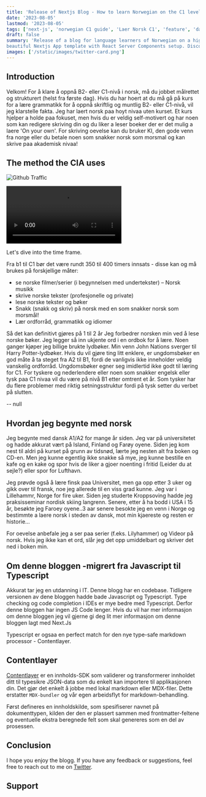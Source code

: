 ```yaml
---
title: 'Release of Nextjs Blog - How to learn Norwegian on the C1 level'
date: '2023-08-05'
lastmod: '2023-08-05'
tags: ['next-js', 'norwegian C1 guide', 'Laer Norsk C1', 'feature', 'dansk']
draft: false
summary: 'Release of a blog for language learners of Norwegian on a high level of B2 and especially C1, I used this 
beautiful Nextjs App template with React Server Components setup. Discover how to speed up your learning and get to the level of C1.'
images: ['/static/images/twitter-card.png']
---
```


## Introduction

Velkom! For å klare å oppnå B2- eller C1-nivå i norsk, må du jobbet målrettet og strukturert (helst fra første dag). Hvis du har hoert at du må gå på kurs for a 
lære grammatikk for å oppnå skriftlig og muntlig B2- eller C1-nivå, vil jeg klarstelle fakta. Jeg har laert norsk paa hoyt nivaa uten kurset. Et kurs hjelper a holde paa fokuset, men hvis du er veldig self-motivert og har noen som kan redigere skriving din og du liker a leser boeker der er det mulig a laere 'On your own'. For skriving oevelse kan du bruker KI, den gode venn fra norge eller du betale noen som snakker norsk som morsmal og kan skrive paa akademisk nivaa! 


<TOCInline toc={props.toc} exclude="Introduction" />

## The method the CIA uses

![Github Traffic](/static/images/github-traffic.png)



<video controls>
  <source
    src="https://github-production-user-asset-6210df.s3.amazonaws.com/28362229/258559849-2124c81f-b99d-4431-839c-347e01a2616c.webm"
    type="video/webm"
  />
</video>


Let's dive into the time frame.

Fra b1 til C1 bør det være rundt 350 til 400 timers innsats - disse kan og må brukes på forskjellige måter:
- se norske filmer/serier (i begynnelsen med undertekster)
– Norsk musikk
- skrive norske tekster (profesjonelle og private)
- lese norske tekster og bøker
- Snakk (snakk og skriv) på norsk med en som snakker norsk som morsmål!
- Lær ordforråd, grammatikk og idiomer

Så det kan definitivt gjøres på 1 til 2 år
Jeg forbedrer norsken min ved å lese norske bøker. Jeg legger så inn ukjente ord i en ordbok for å lære. Noen ganger kjøper jeg billige brukte lydbøker. Min venn John Nations sverger til Harry Potter-lydbøker. Hvis du vil gjøre ting litt enklere, er ungdomsbøker en god måte å ta steget fra A2 til B1, fordi de vanligvis ikke inneholder veldig vanskelig ordforråd. Ungdomsbøker egner seg imidlertid ikke godt til læring for C1.
For tyskere  og nederlendere eller noen som snakker engelsk eller tysk paa C1 nivaa  vil du være på nivå B1 etter omtrent et år.  Som tysker har du flere problemer med riktig setningsstruktur fordi på tysk setter du verbet på slutten. 

-- 
null


## Hvordan jeg begynte med norsk
Jeg begynte med dansk A1/A2 for mange år siden. Jeg var på universitetet og hadde akkurat vært på Island, Finland og Farøy oyene. Siden jeg  kom nest til aldri på kurset på grunn av tidsnød, lærte jeg nesten alt fra boken og CD-en. Men jeg kunne egentlig ikke snakke så mye, jeg kunne bestille en kafe og en kake og spor hvis de liker a gjoer noenting i fritid (Leider du at sejle?) eller spor for Lufthavn. 

Jeg prøvde også å lære finsk paa Universitet, men ga opp etter 3 uker og gikk over til fransk, noe jeg allerede til en viss grad kunne.
Jeg var i Lillehammr, Norge for fire uker. Siden jeg studerte Kroppsoving hadde jeg praksisseminar nordisk skiing langrenn. Senere, etter å ha bodd i USA i 15 år, besøkte jeg Faroey oyene..3 aar senere besokte jeg en venn i Norge og bestimmte a laere norsk i steden av dansk, mot min kjaereste og resten er historie...

For oevelse anbefale jeg a ser paa serier (f.eks. Lilyhammer) og Videor på norsk. Hvis jeg ikke kan et ord, slår jeg det opp umiddelbart og skriver det ned i boken min. 




## Om denne bloggen -migrert fra Javascript til Typescript

Akkurat tar jeg en utdanning i IT. Denne blogg har en codebase. Tidligere versionen av dene bloggen hadde bade Javascript og Typescript. Type checking og code completion i IDEs er mye bedre med Typescript. Derfor denne bloggen har ingen JS Code lenger. Hvis du vil har mer informasjon om denne bloggen jeg vil gjerne gi deg lit mer informasjon om denne bloggen lagt med Next.Js

Typescript er ogsaa en perfect match for den nye type-safe markdown processor - Contentlayer.

## Contentlayer
[Contentlayer](https://www.contentlayer.dev/) er en innholds-SDK som validerer og transformerer innholdet ditt til typesikre JSON-data som du enkelt kan importere til applikasjonen din. Det gjør det enkelt å jobbe med lokal markdown eller MDX-filer. Dette erstatter `MDX-bundler` og vår egen arbeidsflyt for markdown-behandling.

Først defineres en innholdskilde, som spesifiserer navnet på dokumenttypen, kilden der den er plassert sammen med frontmatter-feltene og eventuelle ekstra beregnede felt som skal genereres som en del av prosessen.





## Conclusion

I hope you enjoy the blogg. If you have any feedback or suggestions, feel free to  reach out to me on [Twitter](https://twitter.com/diabolomika).

## Support
